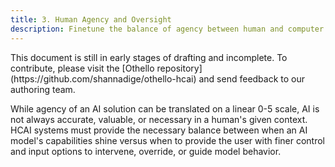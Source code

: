 ```yaml
---
title: 3. Human Agency and Oversight
description: Finetune the balance of agency between human and computer.
---
```


<Callout type='warning'>
  This document is still in early stages of drafting and incomplete. To contribute, please visit the [Othello repository](https://github.com/shannadige/othello-hcai) and send feedback to our authoring team.
</Callout>

While agency of an AI solution can be translated on a linear 0-5 scale, AI is not always accurate, valuable, or necessary in a human's given context. HCAI systems must provide the necessary balance between when an AI model's capabilities shine versus when to provide the user with finer control and input options to intervene, override, or guide model behavior.